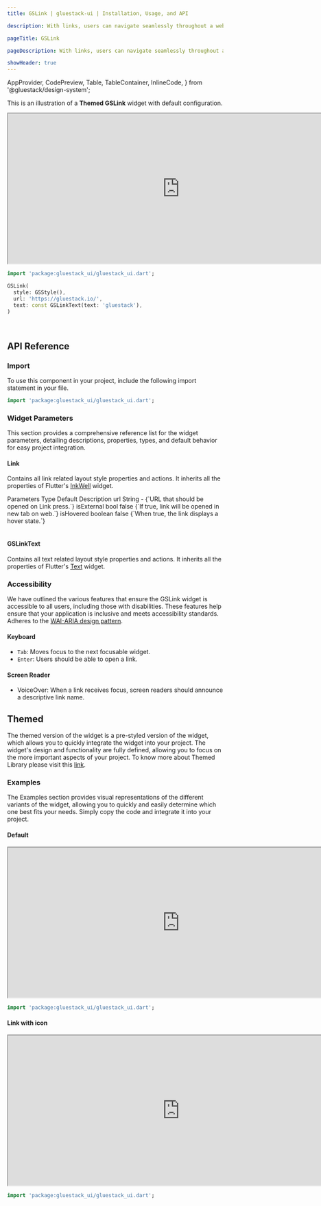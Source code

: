```yaml
---
title: GSLink | gluestack-ui | Installation, Usage, and API

description: With links, users can navigate seamlessly throughout a website. This widget has a hyperlinked appearance for a user-friendly experience.

pageTitle: GSLink

pageDescription: With links, users can navigate seamlessly throughout a website. This widget has a hyperlinked appearance for a user-friendly experience.

showHeader: true
---
```



  AppProvider,
  CodePreview,
  Table,
  TableContainer,
  InlineCode,
} from '@gluestack/design-system';

<Meta title="Components/Forms/Link" />

This is an illustration of a **Themed GSLink** widget with default configuration.

<iframe
  src="https://gluestack-flutter.web.app/#/linkPreview"
  title="Example"
  width="800"
  height="350"
></iframe>

```dart
import 'package:gluestack_ui/gluestack_ui.dart';

GSLink(
  style: GSStyle(),
  url: 'https://gluestack.io/',
  text: const GSLinkText(text: 'gluestack'),
)
```

<br />

## API Reference

### Import

To use this component in your project, include the following import statement in your file.

```dart
import 'package:gluestack_ui/gluestack_ui.dart';
```

### Widget Parameters

This section provides a comprehensive reference list for the widget parameters, detailing descriptions, properties, types, and default behavior for easy project integration.

#### Link

Contains all link related layout style properties and actions.
It inherits all the properties of Flutter's [InkWell](https://api.flutter.dev/flutter/material/InkWell-class.html) widget.

<AppProvider>
  <TableContainer>
    <Table>
      <Table.THead>
        <Table.TR>
          <Table.TH>
            <Table.TText>Parameters</Table.TText>
          </Table.TH>
          <Table.TH>
            <Table.TText>Type</Table.TText>
          </Table.TH>
          <Table.TH>
            <Table.TText>Default</Table.TText>
          </Table.TH>
          <Table.TH>
            <Table.TText>Description</Table.TText>
          </Table.TH>
        </Table.TR>
      </Table.THead>
      <Table.TBody>
        <Table.TR>
          <Table.TD>
            <Table.TText>
              <InlineCode>url</InlineCode>
            </Table.TText>
          </Table.TD>
          <Table.TD>
            <Table.TText>String</Table.TText>
          </Table.TD>
          <Table.TD>
            <Table.TText>-</Table.TText>
          </Table.TD>
          <Table.TD>
            <Table.TText>{`URL that should be opened on Link press.`}</Table.TText>
          </Table.TD>
        </Table.TR>
        <Table.TR>
          <Table.TD>
            <Table.TText>
              <InlineCode>isExternal</InlineCode>
            </Table.TText>
          </Table.TD>
          <Table.TD>
            <Table.TText>bool</Table.TText>
          </Table.TD>
          <Table.TD>
            <Table.TText>false</Table.TText>
          </Table.TD>
          <Table.TD>
            <Table.TText>{`If true, link will be opened in new tab on web.`}</Table.TText>
          </Table.TD>
        </Table.TR>
        <Table.TR>
          <Table.TD>
            <Table.TText>
              <InlineCode>isHovered</InlineCode>
            </Table.TText>
          </Table.TD>
          <Table.TD>
            <Table.TText>boolean</Table.TText>
          </Table.TD>
          <Table.TD>
            <Table.TText>false</Table.TText>
          </Table.TD>
          <Table.TD>
            <Table.TText>{`When true, the link displays a hover state.`}</Table.TText>
          </Table.TD>
        </Table.TR>
      </Table.TBody>
    </Table>
  </TableContainer>
</AppProvider>

#### GSLinkText

Contains all text related layout style properties and actions. It inherits all the properties of Flutter's [Text](https://api.flutter.dev/flutter/widgets/Text-class.html) widget.

### Accessibility

We have outlined the various features that ensure the GSLink widget is accessible to all users, including those with disabilities. These features help ensure that your application is inclusive and meets accessibility standards. Adheres to the [WAI-ARIA design pattern](https://www.w3.org/WAI/ARIA/apg/patterns/link/).

#### Keyboard

- `Tab`: Moves focus to the next focusable widget.
- `Enter`: Users should be able to open a link.

#### Screen Reader

- VoiceOver: When a link receives focus, screen readers should announce a descriptive link name.

## Themed

The themed version of the widget is a pre-styled version of the widget, which allows you to quickly integrate the widget into your project. The widget's design and functionality are fully defined, allowing you to focus on the more important aspects of your project. To know more about Themed Library please visit this [link](https://gluestack.io/ui/docs/core-concepts/themed-library).

### Examples

The Examples section provides visual representations of the different variants of the widget, allowing you to quickly and easily determine which one best fits your needs. Simply copy the code and integrate it into your project.

#### Default

<iframe
  src="https://gluestack-flutter.web.app/#/linkWithTextPreview"
  title="Example"
  width="800"
  height="350"
></iframe>

```dart
import 'package:gluestack_ui/gluestack_ui.dart';
```

#### Link with icon

<iframe
  src="https://gluestack-flutter.web.app/#/linkWithIconPreview"
  title="Example"
  width="800"
  height="350"
></iframe>

```dart
import 'package:gluestack_ui/gluestack_ui.dart';
```
